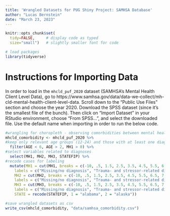 ```yaml
---
title: 'Wrangled Datasets for PUG Shiny Project: SAMHSA Database'
author: "Lucas Bernstein"
date: "March 23, 2023"
---
```


```r
knitr::opts_chunk$set(
  tidy=FALSE,     # display code as typed
  size="small")   # slightly smaller font for code

# load packages
library(tidyverse)
```

# Instructions for Importing Data

In order to load in the `mhcld_puf_2020` dataset (SAMHSA's Mental Health Client Level Data), go to https://www.samhsa.gov/data/data-we-collect/mh-cld-mental-health-client-level-data. Scroll down to the "Public Use Files" section and choose the year 2020. Download the SPSS dataset (since it's the smallest file of the bunch). Then click on "Import Dataset" in your RStudio environment, choose "From SPSS...", and select the downloaded file. Use the default name when importing in order to run the below code.

```r
#wrangling for choropleth - observing comorbidities between mental health diagnoses across US states
mhcld_comorbidity <- mhcld_puf_2020 %>%
#keep only relevant age groups (12-24) and those with at least one diagnosis
  filter(AGE < 6, AGE > 2, MH1 > 0) %>%
#select variables related to diagnoses
  select(MH1, MH2, MH3, STATEFIP) %>%
#recode cases for labeling
  mutate(MH1 = cut(MH1, breaks = c(-10, .5, 1.5, 2.5, 3.5, 4.5, 5.5, 6.5, 7.5, 8.5, 9.5, 10.5, 11.5, 12.5, 13.5),
    labels = c("Missing/no diagnosis", "Trauma- and stressor-related disorders", "Anxiety disorders", "Attention deficit/hyperactivity disorder (ADHD)", "Conduct disorders", "Delirium, dementia", "Bipolar disorders", "Depressive disorders", "Oppositional defiant disorders ", "Pervasive developmental disorders", "Personality disorders", "Schizophrenia or other psychotic disorders", "Alcohol or substance use disorders", "Other disorders/conditions"), include.lowest = TRUE), 
    MH2 = cut(MH2, breaks = c(-10, .5, 1.5, 2.5, 3.5, 4.5, 5.5, 6.5, 7.5, 8.5, 9.5, 10.5, 11.5, 12.5, 13.5),
    labels = c("Missing/no diagnosis", "Trauma- and stressor-related disorders", "Anxiety disorders", "Attention deficit/hyperactivity disorder (ADHD)", "Conduct disorders", "Delirium, dementia", "Bipolar disorders", "Depressive disorders", "Oppositional defiant disorders ", "Pervasive developmental disorders", "Personality disorders", "Schizophrenia or other psychotic disorders", "Alcohol or substance use disorders", "Other disorders/conditions"), include.lowest = TRUE),
    MH3 = cut(MH3, breaks = c(-10, .5, 1.5, 2.5, 3.5, 4.5, 5.5, 6.5, 7.5, 8.5, 9.5, 10.5, 11.5, 12.5, 13.5),
    labels = c("Missing/no diagnosis", "Trauma- and stressor-related disorders", "Anxiety disorders", "Attention deficit/hyperactivity disorder (ADHD)", "Conduct disorders", "Delirium, dementia", "Bipolar disorders", "Depressive disorders", "Oppositional defiant disorders ", "Pervasive developmental disorders", "Personality disorders", "Schizophrenia or other psychotic disorders", "Alcohol or substance use disorders", "Other disorders/conditions"), include.lowest = TRUE), 
    STATE = recode(STATEFIP, 1 = "alabama", 2 = "alaska"))
```

```r
#save wrangled datasets as csv
write_csv(mhcld_comorbidity, "data/samhsa_comorbidity.csv")
```